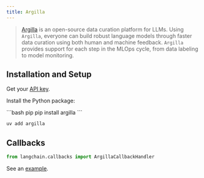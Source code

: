 ```yaml
---
title: Argilla
---
```


>[Argilla](https://argilla.io/) is an open-source data curation platform for LLMs.
> Using `Argilla`, everyone can build robust language models through faster data curation
> using both human and machine feedback. `Argilla` provides support for each step in the MLOps cycle,
> from data labeling to model monitoring.

## Installation and Setup

Get your [API key](https://platform.openai.com/account/api-keys).

Install the Python package:

<CodeGroup>
```bash pip
pip install argilla
```

```bash uv
uv add argilla
```
</CodeGroup>

## Callbacks


```python
from langchain.callbacks import ArgillaCallbackHandler
```

See an [example](/oss/integrations/callbacks/argilla).
